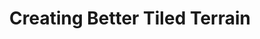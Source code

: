 ---
title: Creating Better Tiled Terrain
tags: [Talks, References]
type: talk
link: https://youtu.be/Uxeo9c-PX-w
created: 2022-01-22T01:39:00+04:00
---